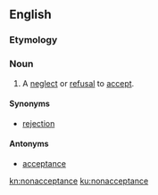 ==English==

===Etymology===
{{PIE root|en|keh₂p}}
{{prefix|non|acceptance|lang=en}}

===Noun===
{{en-noun|~}}

# A [[neglect]] or [[refusal]] to [[accept]].

====Synonyms====
* {{sense|refusal to accept}} [[rejection]]

====Antonyms====
* {{sense|refusal to accept|lang=en}} [[acceptance]]

[[kn:nonacceptance]]
[[ku:nonacceptance]]